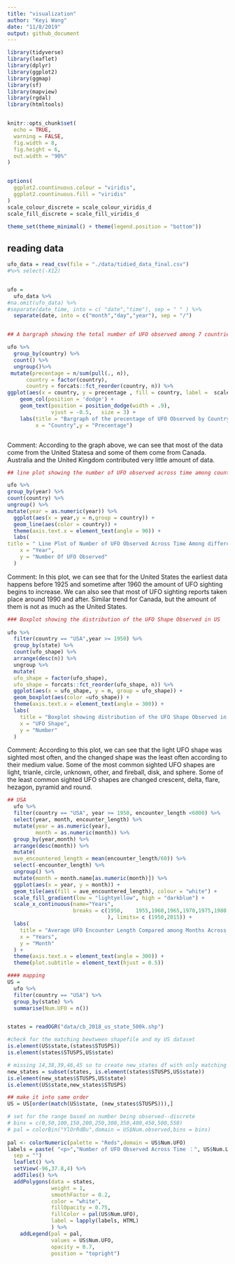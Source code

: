```yaml
---
title: "visualization"
author: "Keyi Wang"
date: "11/8/2019"
output: github_document
---
```


```r
library(tidyverse)
library(leaflet)
library(dplyr)
library(ggplot2)
library(ggmap)
library(sf)
library(mapview)
library(rgdal)
library(htmltools)


knitr::opts_chunk$set(
  echo = TRUE,
  warning = FALSE,
  fig.width = 8,
  fig.height = 6, 
  out.width = "90%"
)


options(
  ggplot2.countinuous.colour = "viridis",
  ggplot2.countinuous.fill = "viridis"
)
scale_colour_discrete = scale_colour_viridis_d
scale_fill_discrete = scale_fill_viridis_d

theme_set(theme_minimal() + theme(legend.position = "bottom"))

```

## reading data
```r
ufo_data = read_csv(file = "./data/tidied_data_final.csv") 
#%>% select(-X12)


ufo =
  ufo_data %>%  
#na.omit(ufo_data) %>% 
#separate(date_time, into = c( "date","time"), sep = " " ) %>%
  separate(date, into = c("month","day","year"), sep = "/")



```


```r
## A bargraph showing the total number of UFO observed among 7 countries.

ufo %>%
  group_by(country) %>%
  count() %>%
  ungroup()%>%
 mutate(precentage = n/sum(pull(., n)),
      country = factor(country),
      country = forcats::fct_reorder(country, n)) %>%
ggplot(aes(x = country, y = precentage , fill = country, label =  scales::percent(precentage))) + 
    geom_col(position = 'dodge') + 
    geom_text(position = position_dodge(width = .9),  
              vjust = -0.5,   size = 3) + 
    labs(title = "Bargraph of the precentage of UFO Observed by Country",
         x = "Country",y = "Precentage") 



```
Comment: 
According to the graph above, we can see that most of the data come from the United Statesa and some of them come from Canada. Australia and the United Kingdom contributed very little amount of data. 

```r
## line plot showing the number of UFO observed across time among countries

ufo %>%
group_by(year) %>%
count(country) %>%
ungroup() %>%
mutate(year = as.numeric(year)) %>%
  ggplot(aes(x = year,y = n,group = country)) +
  geom_line(aes(color = country)) +
  theme(axis.text.x = element_text(angle = 90)) +
  labs(
title = " Line Plot of Number of UFO Observed Across Time Among different Countries ",
    x = "Year",
    y = "Number Of UFO Observed"
  )


```
Comment: 
In this plot, we can see that for the United States the earliest data happens before 1925 and sometime after 1960 the amount of UFO sighting begins to increase. We can also see that most of UFO sighting reports taken place around 1990 and after. Similar trend for Canada, but the amount of them is not as much as the United States. 

```r
### Boxplot showing the distribution of the UFO Shape Observed in US
  
ufo %>%
  filter(country == "USA",year >= 1950) %>%
  group_by(state) %>%
  count(ufo_shape) %>%
  arrange(desc(n)) %>% 
  ungroup %>% 
  mutate(
  ufo_shape = factor(ufo_shape),
  ufo_shape = forcats::fct_reorder(ufo_shape, n)) %>%
  ggplot(aes(x = ufo_shape, y = n, group = ufo_shape)) +
  geom_boxplot(aes(color =ufo_shape)) +
  theme(axis.text.x = element_text(angle = 300)) +
  labs(
    title = "Boxplot showing distribution of the UFO Shape Observed in US ",
    x = "UFO Shape",
    y = "Number"
  )
```
Comment: 
According to this plot, we can see that the light UFO shape was sighted most often, and the changed shape was the least often according to their medium value. Some of the most common sighted UFO shapes are light, trianle, circle, unknown, other, and fireball, disk, and sphere. Some of the least common sighted UFO shapes are changed crescent, delta, flare, hezagon, pyramid and round. 

```r
## USA
  ufo %>%
  filter(country == "USA", year >= 1950, encounter_length <6000) %>%
  select(year, month, encounter_length) %>%
  mutate(year = as.numeric(year),
         month = as.numeric(month)) %>%
  group_by(year,month) %>%
  arrange(desc(month)) %>%
  mutate(
  ave_encountered_length = mean(encounter_length/60)) %>%
  select(-encounter_length) %>%
  ungroup() %>%
  mutate(month = month.name[as.numeric(month)]) %>%
  ggplot(aes(x = year, y = month)) +
  geom_tile(aes(fill = ave_encountered_length), colour = "white") +
  scale_fill_gradient(low = "lightyellow", high = "darkblue") +
  scale_x_continuous(name="Years", 
                     breaks = c(1950,    1955,1960,1965,1970,1975,1980,1985,1990,1995,2000,2005,2010,2015
                                ), limits= c (1950,2015)) +
  labs(
    title = "Average UFO Encounter Length Compared among Months Across Time in USA ",
    x = "Years",
    y = "Month"
  ) + 
  theme(axis.text.x = element_text(angle = 300)) +
  theme(plot.subtitle = element_text(hjust = 0.5))


``` 
 
 
 
```r

#### mapping
US =
  ufo %>%
  filter(country == "USA") %>%
  group_by(state) %>%
  summarise(Num.UFO = n()) 


states = readOGR("data/cb_2018_us_state_500k.shp")

#check for the matching bewtween shapefile and my US dataset
is.element(US$state,(states$STUSPS))
is.element(states$STUSPS,US$state)

# missing 14,38,39,46,45 so to create new_states df with only matching states
new_states = subset(states, is.element(states$STUSPS,US$state))
is.element(new_states$STUSPS,US$state)
is.element(US$state,new_states$STUSPS)

## make it into same order
US = US[order(match(US$state, (new_states$STUSPS))),]

# set for the range based on number being observed--discrete
# bins = c(0,50,100,150,200,250,300,350,400,450,500,550)
# pal = colorBin("YlOrRdBu",domain = US$Num.observed,bins = bins)
 
pal <- colorNumeric(palette = "Reds",domain = US$Num.UFO)
labels = paste( "<p>","Number of UFO Observed Across Time ：", US$Num.UFO,"</p>",
  sep = "")
  leaflet() %>%
  setView(-96,37.8,4) %>%
  addTiles() %>%
  addPolygons(data = states,
              weight = 1,
              smoothFactor = 0.2,
              color = "white",
              fillOpacity = 0.75,
              fillColor = pal(US$Num.UFO),
              label = lapply(labels, HTML)
              ) %>%
    addLegend(pal = pal,
              values = US$Num.UFO,
              opacity = 0.7,
              position = "topright")

``` 



```r



```


